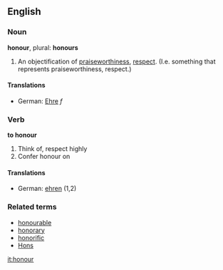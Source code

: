 ==English==
===Noun===
'''honour''', plural: '''honours'''
#An objectification of [[praiseworthiness]], [[respect]].  (I.e. something that represents praiseworthiness, respect.)

====Translations====
*German: [[Ehre]] ''f''

===Verb===
'''to honour'''

#Think of, respect highly
#Confer honour on

====Translations====
*German: [[ehren]] (1,2)

===Related terms===
*[[honourable]]
*[[honorary]]
*[[honorific]]
*[[Hons]]

[[it:honour]]